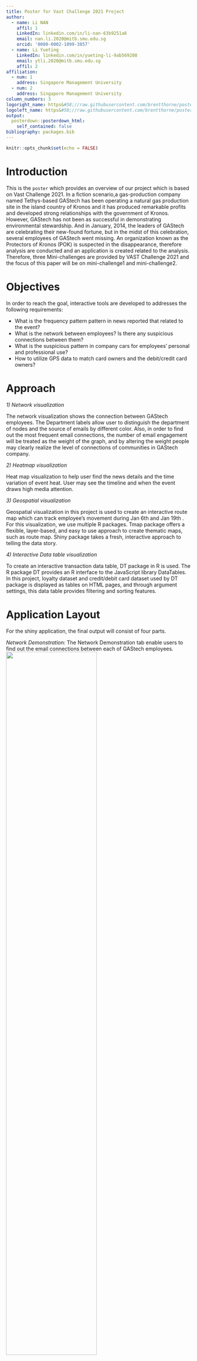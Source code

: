 ```yaml
---
title: Poster for Vast Challenge 2021 Project
author:
  - name: Li NAN
    affil: 1
    LinkedIn: linkedin.com/in/li-nan-63b9251a6
    email: nan.li.2020@mitb.smu.edu.sg
    orcid: '0000-0002-1099-3857'
  - name: Li Yueting
    LinkedIn: linkedin.com/in/yueting-li-9ab569208
    email: ytli.2020@mitb.smu.edu.sg
    affil: 2
affiliation:
  - num: 1
    address: Singapore Management University
  - num: 2
    address: Singapore Management University
column_numbers: 3
logoright_name: https&#58;//raw.githubusercontent.com/brentthorne/posterdown/master/images/betterhexlogo.png
logoleft_name: https&#58;//raw.githubusercontent.com/brentthorne/posterdown/master/images/betterhexlogo.png
output: 
  posterdown::posterdown_html:
    self_contained: false
bibliography: packages.bib
---
```


```r
knitr::opts_chunk$set(echo = FALSE)
```

# Introduction

This is the `poster` which provides an overview of our project which is based on Vast Challenge 2021.
In a fiction scenario,a gas-production company named Tethys-based GAStech has been operating a natural gas production site in the island country of Kronos and it has produced remarkable profits and developed strong relationships with the government of Kronos. However, GAStech has not been as successful in demonstrating environmental stewardship. And in January, 2014, the leaders of GAStech are celebrating their new-found fortune, but in the midst of this celebration, several employees of GAStech went missing. An organization known as the Protectors of Kronos (POK) is suspected in the disappearance, therefore analysis are conducted and an application is created related to the analysis.
Therefore, three Mini-challenges are provided by VAST Challenge 2021 and the focus of this paper will be on mini-challenge1 and mini-challenge2.

# Objectives

In order to reach the goal, interactive tools are developed to addresses the following requirements: 

- What is the frequency pattern pattern in news reported that related to the event?
- What is the network between employees? Is there any suspicious connections between them?
- What is the suspicious pattern in company cars for employees’ personal and professional use? 
- How to utilize GPS data to match card owners and the debit/credit card owners?


# Approach
 
*1) Network visualization*

The network visualization shows the connection between GAStech employees. The Department labels allow user to distinguish the department of nodes and the source of emails by different color. Also, in order to find out the most frequent email connections, the number of email engagement will be treated as the weight of the graph, and by altering the weight people may clearly realize the level of connections of communities in GAStech company.

*2) Heatmap visualization*

Heat map visualization to help user find the news details and the time variation of event heat. User may see the timeline and when the event draws high media attention.

*3) Geospatial visualization*

Geospatial visualization in this project is used to create an interactive route map which can track employee’s movement during Jan 6th and Jan 19th . For this visualization, we use multiple R packages. Tmap package offers a flexible, layer-based, and easy to use approach to create thematic maps, such as route map. Shiny package takes a fresh, interactive approach to telling the data story.

*4) Interactive Data table visualization*

To create an interactive transaction data table, DT package in R is used. The R package DT provides an R interface to the JavaScript library DataTables. In this project, loyalty dataset and credit/debit card dataset used by DT package is displayed as tables on HTML pages, and through argument settings, this data table provides filtering and sorting features.

# Application Layout
For the shiny application, the final output will consist of four parts.

*Network Demonstration:*
The Network Demonstration tab enable users to find out the email connections between each of GAStech employees. 
  ![](image\tab1.png){width=70%}

*Time Stamps:* 
This tab present the Heat map visualization and DT table can help user find the news details and the time variation of the event heat.
  ![](image\tab2.png){width=70%}

*Map Visualization:*
The geospatial visualization and interactive data table help the user to understand and match the relationship between card owners and car drivers, and to provide insights of unusual movements of car drivers to detect suspicious persons and noticeable activities.
  ![](image\tab3.png){width=70%}

*Backup table:*
This is the backup table for network visualization which is similar to the DT table in the first tab - Network Demonstration, the only difference is this graph can be used to find the people who receive emails.
  ![](image\tab4.png){width=70%}

# Future Work
This paper set out the development of a web application targeted at providing an interactive visualization tool to help minimize time to have a thorough understanding of person’s social connection and background (e.g. car owner/credit card owner/daily movement/daily spend) and detect suspicious patterns.

Also By observing the timeline, it helps people quickly locate the time point of the incident for interactive comparison. And the Network visualization demonstrate the personal & official connections between people, which enable analysts to quickly understand a person’s social network and identify possible suspects and insiders.

However, shiny app also have some demerits that needs to be improved in the future.

### For application:###

1.	Consider add “select all” action button. This will help to detect each day all the driver’s movement.
2.	Instead of using Car ID as input, consider using Employee title and Employee department as input, which can help to find relationship between different departments.
3.	Consider Add starting time and end time in the tooltip, which can be more helpful for detecting suspicious gathering groups.
4.  There are only nodes that represent GAStech employees in network, however, there are more than emails within GAStech company provided in the data set, it might be useful to also include nodes outside the company for a vaster social connection evaluation
5.  In order to investigate the time distribution of email sending, an comparison graph that gives the email activity related to weekday might be helpful

### For future direction:###

1.	Needs to develop more visualizations to summarize employee’s gathering spots to identify their private relationships.
2.	Needs to combine products of social networking visualization and route map visualization to find more insights, like creating a dashboard to combine.

*shiny app link:* 
https://liyueting.shinyapps.io/VisualAppGroup1/

```r
knitr::write_bib(c('knitr','rmarkdown','posterdown','pagedown'), 'packages.bib')
```